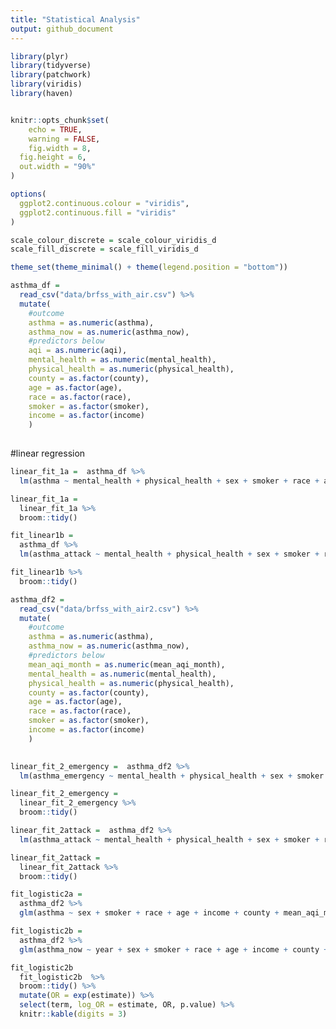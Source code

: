 ```yaml
---
title: "Statistical Analysis"
output: github_document
---
```

```r
library(plyr)
library(tidyverse)
library(patchwork)
library(viridis)
library(haven)


knitr::opts_chunk$set(
	echo = TRUE,
	warning = FALSE,
	fig.width = 8, 
  fig.height = 6,
  out.width = "90%"
)

options(
  ggplot2.continuous.colour = "viridis",
  ggplot2.continuous.fill = "viridis"
)

scale_colour_discrete = scale_colour_viridis_d
scale_fill_discrete = scale_fill_viridis_d

theme_set(theme_minimal() + theme(legend.position = "bottom"))
```

```r
asthma_df = 
  read_csv("data/brfss_with_air.csv") %>%
  mutate(
    #outcome
    asthma = as.numeric(asthma),
    asthma_now = as.numeric(asthma_now),
    #predictors below
    aqi = as.numeric(aqi),
    mental_health = as.numeric(mental_health),
    physical_health = as.numeric(physical_health),
    county = as.factor(county),
    age = as.factor(age),
    race = as.factor(race),
    smoker = as.factor(smoker),
    income = as.factor(income)
    )
  
```

#linear regression
```r
linear_fit_1a =  asthma_df %>%
  lm(asthma ~ mental_health + physical_health + sex + smoker + race + age + income + county + aqi, data = .)
```

```r
linear_fit_1a =
  linear_fit_1a %>% 
  broom::tidy()
```

```r
fit_linear1b = 
  asthma_df %>% 
  lm(asthma_attack ~ mental_health + physical_health + sex + smoker + race + age + income + county + aqi, data = .) 
```

```r
fit_linear1b %>% 
  broom::tidy()
```





```r
asthma_df2 = 
  read_csv("data/brfss_with_air2.csv") %>%
  mutate(
    #outcome
    asthma = as.numeric(asthma),
    asthma_now = as.numeric(asthma_now),
    #predictors below
    mean_aqi_month = as.numeric(mean_aqi_month),
    mental_health = as.numeric(mental_health),
    physical_health = as.numeric(physical_health),
    county = as.factor(county),
    age = as.factor(age),
    race = as.factor(race),
    smoker = as.factor(smoker),
    income = as.factor(income)
    )
  
```

```r
linear_fit_2_emergency =  asthma_df2 %>%
  lm(asthma_emergency ~ mental_health + physical_health + sex + smoker + race + age + income + county + mean_aqi_month, data = .)

```

```r
linear_fit_2_emergency =
  linear_fit_2_emergency %>% 
  broom::tidy()
```

```r
linear_fit_2attack =  asthma_df2 %>%
  lm(asthma_attack ~ mental_health + physical_health + sex + smoker + race + age + income + county + mean_aqi_month, data = .)

```

```r
linear_fit_2attack =
  linear_fit_2attack %>% 
  broom::tidy()
```


```r
fit_logistic2a = 
  asthma_df2 %>% 
  glm(asthma ~ sex + smoker + race + age + income + county + mean_aqi_month, data = ., family = binomial()) 
```

```r
fit_logistic2b = 
  asthma_df2 %>% 
  glm(asthma_now ~ year + sex + smoker + race + age + income + county + mean_aqi_month, data = ., family = binomial()) 
```

```r
fit_logistic2b 
  fit_logistic2b  %>% 
  broom::tidy() %>% 
  mutate(OR = exp(estimate)) %>%
  select(term, log_OR = estimate, OR, p.value) %>% 
  knitr::kable(digits = 3)
```


